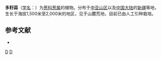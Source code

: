{{Speciesbox 
| genus = Allium
| species = fetisowii
| status = NE
| status_system = IUCN3.1
| authority =  Regel
}}

'''多籽蒜'''（[[学名|学名]]：{{lang|la|''Allium fetisowii''}}）为[[葱科|葱科]][[葱属|葱属]]的植物。分布于[[中亚山区|中亚山区]]以及[[中国大陆|中国大陆]]的[[新疆|新疆]]等地，生长于海拔1,500米至2,000米的地区，见于山麓荒地，目前已由人工引种栽培。

== 参考文献 ==
<div class="references-small">
* {{cite web| url =http://www.bioinfo.cn/db05/KmzwSpecies.php?action=view&id=1125| title =多籽蒜| work =《中国高等植物数据库全库》| publisher =中国科学院微生物研究所| author =昆明植物研究所| accessdate =2009-02-22| deadurl =yes| archiveurl =https://web.archive.org/web/20160305054938/http://www.bioinfo.cn/db05/KmzwSpecies.php?action=view&id=1125| archivedate =2016-03-05}}
</div>
{{Taxonbar|from=Q4268446}}

[[Category:葱属|D]]
[[Category:新疆植物|D]]
